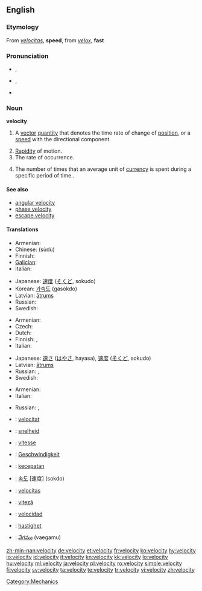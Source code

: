 {{wikipedia|dab=velocity (disambiguation)|velocity}}
==English==

===Etymology===
From {{etyl|la}} ''[[velocitas]]'', '''speed''', from ''[[velox]]'', '''fast'''

===Pronunciation===
* {{a|RP}} {{IPA|/vəˈlɒsəti/}}, {{SAMPA|/v@"lQs@ti/}}
* {{a|GenAm}} {{IPA|/vəˈlɑsəti/}}, {{SAMPA|/v@"lAs@ti/}}
* {{audio|en-us-velocity.ogg|Audio (US)}}

===Noun===
{{wikipedia}}
'''velocity'''

# {{physics}} A [[vector]] [[quantity]] that denotes the time rate of change of [[position]], or a [[speed]] with the directional component.
# [[rapidity|Rapidity]] of motion.
# The rate of occurrence.
# {{economics}} The number of times that an average unit of [[currency]] is spent during a specific period of time..

====See also====
* [[angular velocity]]
* [[phase velocity]]
* [[escape velocity]]

====Translations====
{{trans-top|vector quantity}}
* Armenian: {{t-|hy|արագություն|tr=aragut’yun|xs=Armenian}}
* Chinese: {{Hani|[[速度]]}} (sùdù)
* Finnish: {{t+|fi|nopeus}}
* [[Galician]]: {{t+|gl|velocidade|f|xs=Galician}}
* Italian: {{t+|it|velocità|f}}
{{trans-mid}}
* Japanese: [[速度]] ([[そくど]], sokudo)
* Korean: [[가속도]] (gasokdo)
* Latvian: [[ātrums]] {{m}}
* Russian: {{t+|ru|скорость|f|tr=skórost’|sc=Cyrl}}
* Swedish: {{t+|sv|hastighet|c}}
{{trans-bottom}}

{{trans-top|rapidity of motion}}
* Armenian: {{t-|hy|արագություն|tr=aragut’yun|xs=Armenian}}
* Czech: {{t-|cs|rychlost|f}}
* Dutch: {{t+|nl|snelheid}}
* Finnish: {{t+|fi|vauhti}}, {{t+|fi|nopeus}}
* Italian: {{t+|it|velocità|f}}
{{trans-mid}}
* Japanese: [[速さ]] ([[はやさ]], hayasa), [[速度]] ([[そくど]], sokudo)
* Latvian: [[ātrums]] {{m}}
* Russian: {{t+|ru|скорость|f|tr=skórost’|sc=Cyrl}}, {{t|ru|быстрота|f|tr=bystrotá|sc=Cyrl}}
* Swedish: {{t+|sv|fart|c}}
{{trans-bottom}}

{{trans-top|the rate of occurrence}}
* Armenian: {{t|hy|հաճախություն|tr=hač̣axut’yun|xs=Armenian}}
* Italian: {{t+|it|velocità|f}}
{{trans-mid}}
* Russian: {{t+|ru|скорость|f|tr=skórost’|sc=Cyrl}}, {{t|ru|быстрота|f|tr=bystrotá|sc=Cyrl}}
{{trans-bottom}}

{{checktrans-top}}
* {{ttbc|Catalan}}: [[velocitat]] {{f}}
* {{ttbc|Dutch}}: [[snelheid]] {{f}}
* {{ttbc|French}}: [[vitesse]] {{f}}
* {{ttbc|German}}: [[Geschwindigkeit]] {{f}}
* {{ttbc|Indonesian}}: [[cepat|kecepatan]]
* {{ttbc|Korean}}: [[속도]] [速度] (sokdo)
{{trans-mid}}
* {{ttbc|Latin}}: [[velocitas]] {{f}}
* {{ttbc|Romanian}}: [[viteză]] {{f}}
* {{ttbc|Spanish}}: [[velocidad]] {{f}}
* {{ttbc|Swedish}}: [[hastighet]] {{c}}
* {{ttbc|Telugu}}: [[వేగము]] (vaegamu)
{{trans-bottom}}

[[Category:Mechanics]]

[[zh-min-nan:velocity]]
[[de:velocity]]
[[et:velocity]]
[[fr:velocity]]
[[ko:velocity]]
[[hy:velocity]]
[[io:velocity]]
[[id:velocity]]
[[it:velocity]]
[[kn:velocity]]
[[kk:velocity]]
[[lo:velocity]]
[[hu:velocity]]
[[ml:velocity]]
[[ja:velocity]]
[[pl:velocity]]
[[ro:velocity]]
[[simple:velocity]]
[[fi:velocity]]
[[sv:velocity]]
[[ta:velocity]]
[[te:velocity]]
[[tr:velocity]]
[[vi:velocity]]
[[zh:velocity]]